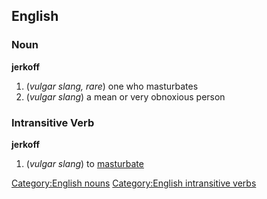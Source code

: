 == English ==
=== Noun ===
[[Category:English nouns]]
'''jerkoff'''
# (''vulgar slang, rare'') one who masturbates
# (''vulgar slang'') a mean or very obnoxious person

=== Intransitive Verb ===
[[Category:English intransitive verbs]]
'''jerkoff'''
# (''vulgar slang'') to [[masturbate]]